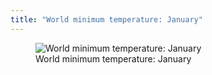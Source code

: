 ```yaml
---
title: "World minimum temperature: January"
---
```


![World minimum temperature: January](images/tmin_1.png)